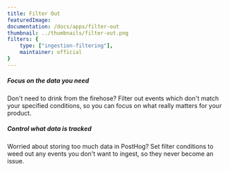 ```yaml
---
title: Filter Out
featuredImage: 
documentation: /docs/apps/filter-out
thumbnail: ../thumbnails/filter-out.png
filters: {
    type: ["ingestion-filtering"],
    maintainer: official
}
---
```


<Section
    divider={false}
    title="Set filter conditions so that you only ingest the events you want to track."
    size="full"
    cols={2}
>
    <div>
        <h5>Focus on the data you need</h5>
        <p>Don't need to drink from the firehose? Filter out events which don't match your specified conditions, so you can focus on what really matters for your product.</p>
    </div>
    <div>
        <h5>Control what data is tracked</h5>
        <p>Worried about storing too much data in PostHog? Set filter conditions to weed out any events you don't want to ingest, so they never become an issue.</p>
    </div>
</Section>

<TutorialsSlider topic="filter-out" />

<Documentation />
